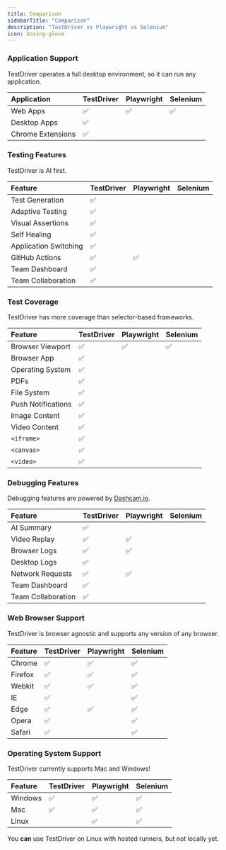 ```yaml
---
title: Comparison
sidebarTitle: "Comparison"
description: "TestDriver vs Playwright vs Selenium"
icon: boxing-glove
---
```


### Application Support

TestDriver operates a full desktop environment, so it can run any application.

| Application       | TestDriver | Playwright | Selenium |
|:-------------------|:--------------|:-----------|:---------|
| Web Apps          | ✅            | ✅         | ✅       |
| Desktop Apps      | ✅            |          |        |
| Chrome Extensions | ✅            |          |        |


### Testing Features

TestDriver is AI first.

| Feature               | TestDriver | Playwright | Selenium |
|:-----------------------|:--------------|:-----------|:---------|
| Test Generation       | ✅            |          |        |
| Adaptive Testing      | ✅            |          |        |
| Visual Assertions     | ✅            |          |        |
| Self Healing          | ✅            |          |        |
| Application Switching | ✅            |          |        |
| GitHub Actions        | ✅            | ✅         |        |
| Team Dashboard        | ✅            |          |        |
| Team Collaboration    | ✅            |          |        |

### Test Coverage

TestDriver has more coverage than selector-based frameworks.

| Feature            | TestDriver | Playwright | Selenium |
|:--------------------|:--------------|:-----------|:---------|
| Browser Viewport   | ✅            | ✅         | ✅       |
| Browser App        | ✅            |          |        |
| Operating System   | ✅            |          |        |
| PDFs               | ✅            |          |        |
| File System        | ✅            |          |        |
| Push Notifications | ✅            |          |        |
| Image Content      | ✅            |          |        |
| Video Content      | ✅            |          |        |
| `<iframe>`         | ✅            |          |        |
| `<canvas>`         | ✅            |          |        |
| `<video>`          | ✅            |          |        |

### Debugging Features

Debugging features are powered by [Dashcam.io](https://dashcam.io).

| Feature            | TestDriver | Playwright | Selenium |
|:--------------------|:--------------|:-----------|:---------|
| AI Summary         | ✅            |          |        |
| Video Replay       | ✅            | ✅         |        |
| Browser Logs       | ✅            | ✅         |        |
| Desktop Logs       | ✅            |          |        |
| Network Requests   | ✅            | ✅         |        |
| Team Dashboard     | ✅            |          |        |
| Team Collaboration | ✅            |          |        |

### Web Browser Support

TestDriver is browser agnostic and supports any version of any browser.

| Feature  | TestDriver | Playwright | Selenium |
|:----------|:--------------|:-----------|:---------|
| Chrome   | ✅            | ✅         | ✅       |
| Firefox  | ✅            | ✅         | ✅       |
| Webkit   | ✅            | ✅         | ✅       |
| IE       | ✅            |          | ✅       |
| Edge     | ✅            | ✅         | ✅       |
| Opera    | ✅            |          | ✅       |
| Safari   | ✅            |          | ✅       |

### Operating System Support

TestDriver currently supports Mac and Windows!

| Feature  | TestDriver | Playwright | Selenium |
|:----------|:--------------|:-----------|:---------|
| Windows  | ✅            | ✅         | ✅       |
| Mac      | ✅            | ✅         | ✅       |
| Linux    |             | ✅         | ✅       |

<Tip>You **can** use TestDriver on Linux with hosted runners, but not locally yet.</Tip>
